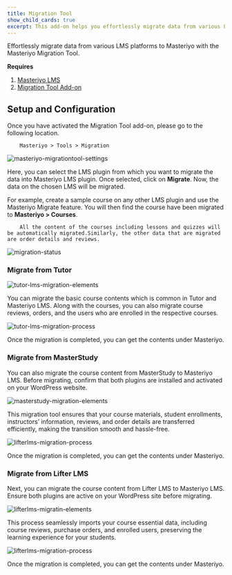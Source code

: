 ```yaml
---
title: Migration Tool
show_child_cards: true
excerpt: This add-on helps you effortlessly migrate data from various LMS platforms to Masteriyo with the Masteriyo Migration Tool.
---
```


Effortlessly migrate data from various LMS platforms to Masteriyo with the Masteriyo Migration Tool.

**Requires**

1. [Masteriyo LMS](https://masteriyo.com/pricing/)
2. [Migration Tool Add-on](https://docs.masteriyo.com/getting-started/activate-masteriyo-addons)

## Setup and Configuration

Once you have activated the Migration Tool add-on, please go to the following location.

        Masteriyo > Tools > Migration

![masteriyo-migrationtool-settings](https://github.com/Masteriyo/masteriyo-docs/assets/75772539/ecf5f8d5-8b04-4ccf-9361-f74b1b39b7b9)

Here, you can select the LMS plugin from which you want to migrate the data into Masteriyo LMS plugin. Once selected, click on **Migrate**. Now, the data on the chosen LMS will be migrated.

For example, create a sample course on any other LMS plugin and use the Masteriyo Migrate feature. You will then find the course have been migrated to **Masteriyo > Courses**.

        All the content of the courses including lessons and quizzes will be automatically migrated.Similarly, the other data that are migrated are order details and reviews.

![migration-status](https://github.com/Masteriyo/masteriyo-docs/assets/75772539/6e2308de-d32b-493a-b954-4d9e62bc8410)

### Migrate from Tutor

![tutor-lms-migration-elements](https://github.com/user-attachments/assets/045a11f4-4b44-4024-97b6-4fba666c1bab)

You can migrate the basic course contents which is common in Tutor and Masteriyo LMS. Along with the courses, you can also migrate course reviews, orders, and the users who are enrolled in the respective courses.

![tutor-lms-migration-process](https://github.com/user-attachments/assets/07678ba5-c990-4c50-8e3e-88a438708b87)

Once the migration is completed, you can get the contents under Masteriyo.

### Migrate from MasterStudy

You can also migrate the course content from MasterStudy to Masteriyo LMS. Before migrating, confirm that both plugins are installed and activated on your WordPress website. 

![masterstudy-migration-elements](https://github.com/user-attachments/assets/99531512-ba91-4b9d-a313-f10e419816e9)

This migration tool ensures that your course materials, student enrollments, instructors’ information, reviews, and order details are transferred efficiently, making the transition smooth and hassle-free. 

![lifterlms-migration-process](https://github.com/user-attachments/assets/a238a4b1-6c1e-42bf-8f36-488aa4d6be8d)

Once the migration is completed, you can get the contents under Masteriyo.




### Migrate from Lifter LMS
Next, you can migrate the course content from Lifter LMS to Masteriyo LMS. Ensure both plugins are active on your WordPress site before migrating. 

![lifterlms-migratin-elements](https://github.com/user-attachments/assets/eb55d168-9262-4dc7-b86e-969bff63c011)

This process seamlessly imports your course essential data, including course reviews, purchase orders, and enrolled users, preserving the learning experience for your students.

![lifterlms-migration-process](https://github.com/user-attachments/assets/a238a4b1-6c1e-42bf-8f36-488aa4d6be8d)

Once the migration is completed, you can get the contents under Masteriyo.

